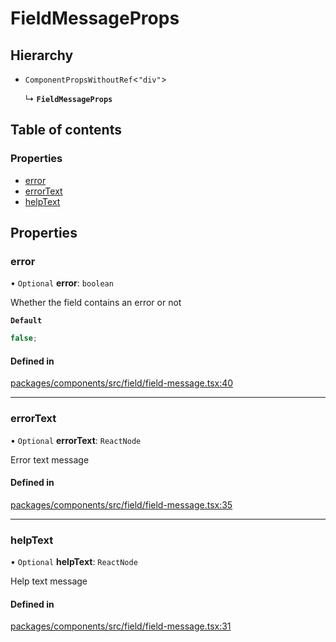 # FieldMessageProps

## Hierarchy

- `ComponentPropsWithoutRef`\<`"div"`\>

  ↳ **`FieldMessageProps`**

## Table of contents

### Properties

- [error](FieldMessageProps.md#error)
- [errorText](FieldMessageProps.md#errortext)
- [helpText](FieldMessageProps.md#helptext)

## Properties

### error

• `Optional` **error**: `boolean`

Whether the field contains an error or not

**`Default`**

```ts
false;
```

#### Defined in

[packages/components/src/field/field-message.tsx:40](https://github.com/vtex/shoreline/blob/9b5214c2f/packages/components/src/field/field-message.tsx#L40)

---

### errorText

• `Optional` **errorText**: `ReactNode`

Error text message

#### Defined in

[packages/components/src/field/field-message.tsx:35](https://github.com/vtex/shoreline/blob/9b5214c2f/packages/components/src/field/field-message.tsx#L35)

---

### helpText

• `Optional` **helpText**: `ReactNode`

Help text message

#### Defined in

[packages/components/src/field/field-message.tsx:31](https://github.com/vtex/shoreline/blob/9b5214c2f/packages/components/src/field/field-message.tsx#L31)

